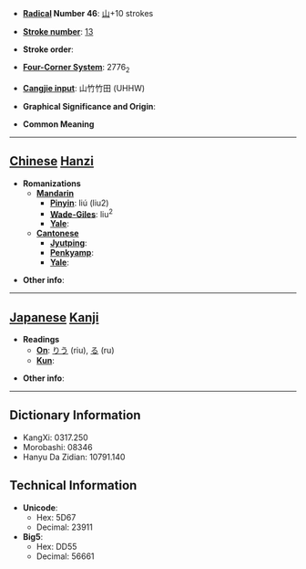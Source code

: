 * '''[[Wiktionary:Chinese radical index| Radical]] Number 46''': [[Wiktionary:Chinese radical index 山|山]]+10 strokes

* '''[[Wiktionary:Chinese total strokes index|Stroke number]]''': [[Wiktionary:Chinese total strokes index 13|13]]

* '''Stroke order''': 

* '''[[Wiktionary:Chinese four corner index|Four-Corner System]]''': 2776<sub>2</sub>

* '''[[Wiktionary:Chinese Cangjie index|Cangjie input]]''': 山竹竹田 (UHHW)

* '''Graphical Significance and Origin''': 

* '''Common Meaning'''

----

== [[Chinese]] [[Hanzi]] ==

* '''Romanizations'''
** '''[[Mandarin]]'''
*** '''[[Pinyin]]''': liú (liu2)
*** '''[[Wade-Giles]]''': liu<sup>2</sup>
*** '''[[Yale]]''': 
** '''[[Cantonese]]'''
*** '''[[Jyutping]]''':
*** '''[[Penkyamp]]''': 
*** '''[[Yale]]''': 

* '''Other info''': 

----

== [[Japanese]] [[Kanji]] ==

* '''Readings'''
** '''[[On]]''': [[りう]] (riu), [[る]] (ru)
** '''[[Kun]]''': 

* '''Other info''':  

----

== Dictionary Information ==

* KangXi: 0317.250
* Morobashi: 08346
* Hanyu Da Zidian: 10791.140

== Technical Information ==

* '''Unicode''':
** Hex: 5D67
** Decimal: 23911
* '''Big5''':
** Hex: DD55
** Decimal: 56661